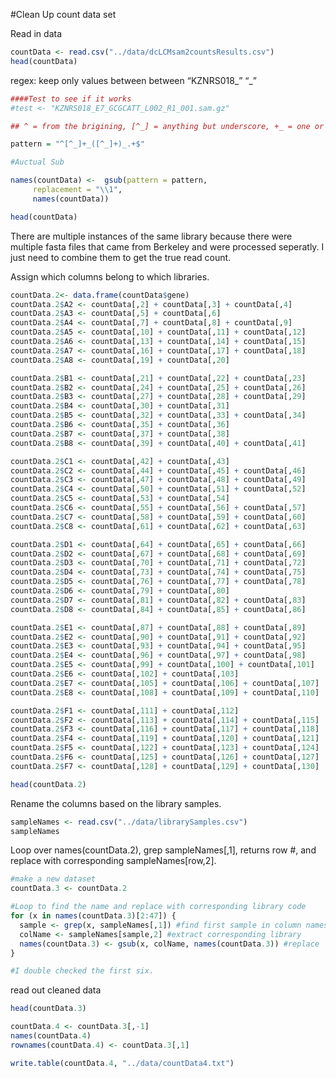#Clean Up count data set

Read in data
```r
countData <- read.csv("../data/dcLCMsam2countsResults.csv")
head(countData)
```


regex: keep only values between  between "KZNRS018_"  "_"

```r
####Test to see if it works
#test <- "KZNRS018_E7_GCGCATT_L002_R1_001.sam.gz"

## ^ = from the brigining, [^_] = anything but underscore, +_ = one or more underscores, () captures [^_]+, _.+$ = underscore and everything util the end of line.

pattern = "^[^_]+_([^_]+)_.+$"

#Auctual Sub

names(countData) <-  gsub(pattern = pattern, 
     replacement = "\\1",
     names(countData))

head(countData)
```

There are multiple instances of the same library because there were multiple fasta files that came from Berkeley and were processed seperatly.  I just need to combine them to get the true read count. 

Assign which columns belong to which libraries.

```r
countData.2<- data.frame(countData$gene)
countData.2$A2 <- countData[,2] + countData[,3] + countData[,4]
countData.2$A3 <- countData[,5] + countData[,6] 
countData.2$A4 <- countData[,7] + countData[,8] + countData[,9]
countData.2$A5 <- countData[,10] + countData[,11] + countData[,12]
countData.2$A6 <- countData[,13] + countData[,14] + countData[,15]
countData.2$A7 <- countData[,16] + countData[,17] + countData[,18]
countData.2$A8 <- countData[,19] + countData[,20] 

countData.2$B1 <- countData[,21] + countData[,22] + countData[,23]
countData.2$B2 <- countData[,24] + countData[,25] + countData[,26]
countData.2$B3 <- countData[,27] + countData[,28] + countData[,29]
countData.2$B4 <- countData[,30] + countData[,31] 
countData.2$B5 <- countData[,32] + countData[,33] + countData[,34]
countData.2$B6 <- countData[,35] + countData[,36] 
countData.2$B7 <- countData[,37] + countData[,38] 
countData.2$B8 <- countData[,39] + countData[,40] + countData[,41]

countData.2$C1 <- countData[,42] + countData[,43] 
countData.2$C2 <- countData[,44] + countData[,45] + countData[,46]
countData.2$C3 <- countData[,47] + countData[,48] + countData[,49]
countData.2$C4 <- countData[,50] + countData[,51] + countData[,52]
countData.2$C5 <- countData[,53] + countData[,54] 
countData.2$C6 <- countData[,55] + countData[,56] + countData[,57]
countData.2$C7 <- countData[,58] + countData[,59] + countData[,60]
countData.2$C8 <- countData[,61] + countData[,62] + countData[,63]

countData.2$D1 <- countData[,64] + countData[,65] + countData[,66]
countData.2$D2 <- countData[,67] + countData[,68] + countData[,69]
countData.2$D3 <- countData[,70] + countData[,71] + countData[,72]
countData.2$D4 <- countData[,73] + countData[,74] + countData[,75]
countData.2$D5 <- countData[,76] + countData[,77] + countData[,78]
countData.2$D6 <- countData[,79] + countData[,80] 
countData.2$D7 <- countData[,81] + countData[,82] + countData[,83] 
countData.2$D8 <- countData[,84] + countData[,85] + countData[,86]

countData.2$E1 <- countData[,87] + countData[,88] + countData[,89]
countData.2$E2 <- countData[,90] + countData[,91] + countData[,92]
countData.2$E3 <- countData[,93] + countData[,94] + countData[,95]
countData.2$E4 <- countData[,96] + countData[,97] + countData[,98]
countData.2$E5 <- countData[,99] + countData[,100] + countData[,101]
countData.2$E6 <- countData[,102] + countData[,103] 
countData.2$E7 <- countData[,105] + countData[,106] + countData[,107] 
countData.2$E8 <- countData[,108] + countData[,109] + countData[,110]

countData.2$F1 <- countData[,111] + countData[,112] 
countData.2$F2 <- countData[,113] + countData[,114] + countData[,115]
countData.2$F3 <- countData[,116] + countData[,117] + countData[,118]
countData.2$F4 <- countData[,119] + countData[,120] + countData[,121]
countData.2$F5 <- countData[,122] + countData[,123] + countData[,124]
countData.2$F6 <- countData[,125] + countData[,126] + countData[,127]
countData.2$F7 <- countData[,128] + countData[,129] + countData[,130] 

head(countData.2)
```

Rename the  columns based on the library samples.

```r
sampleNames <- read.csv("../data/librarySamples.csv")
sampleNames
```

Loop over names(countData.2), grep sampleNames[,1], returns row #, and replace with corresponding sampleNames[row,2]. 

```r
#make a new dataset 
countData.3 <- countData.2

#Loop to find the name and replace with corresponding library code
for (x in names(countData.3)[2:47]) {
  sample <- grep(x, sampleNames[,1]) #find first sample in column names
  colName <- sampleNames[sample,2] #extract corresponding library 
  names(countData.3) <- gsub(x, colName, names(countData.3)) #replace
}

#I double checked the first six. 
```
read out cleaned data

```r

head(countData.3)

countData.4 <- countData.3[,-1]
names(countData.4)
rownames(countData.4) <- countData.3[,1]

write.table(countData.4, "../data/countData4.txt")
```
